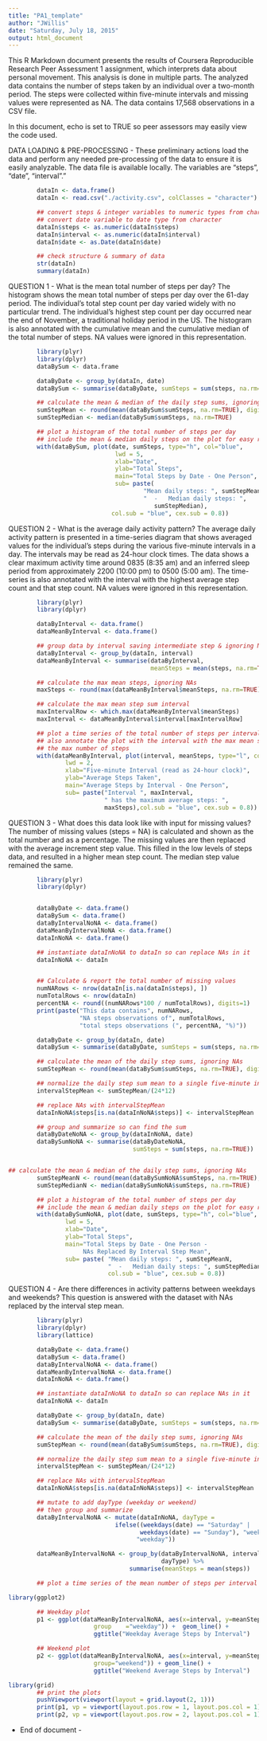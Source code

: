 ```yaml
---
title: "PA1_template"
author: "JWillis"
date: "Saturday, July 18, 2015"
output: html_document
---
```


This R Markdown document presents the results of Coursera Reproducible Research Peer Assessment 1 assignment, which interprets data about personal movement. This analysis is done in multiple parts. The analyzed data contains the number of steps taken by an individual over a two-month period.  The steps were collected within five-minute intervals and missing values were represented as NA. The data contains 17,568 observations in a CSV file.

In this document, echo is set to TRUE so peer assessors may easily view the code used.


DATA LOADING & PRE-PROCESSING - These preliminary actions load the data and perform any needed pre-processing of the data to ensure it is easily analyzable. The data file is available locally. The variables are "steps", "date", "interval"."
```r
        dataIn <- data.frame()
        dataIn <- read.csv("./activity.csv", colClasses = "character")

        ## convert steps & integer variables to numeric types from character &      
        ## convert date variable to date type from character
        dataIn$steps <- as.numeric(dataIn$steps)
        dataIn$interval <- as.numeric(dataIn$interval)
        dataIn$date <- as.Date(dataIn$date)

        ## check structure & summary of data
        str(dataIn)
        summary(dataIn)
```


QUESTION 1 - What is the mean total number of steps per day?
The histogram shows the mean total number of steps per day over the 61-day period. The individual's total step count per day varied widely with no particular trend. The individual's highest step count per day occurred near the end of November, a traditional holiday period in the US. 
The histogram is also annotated with the cumulative mean and the cumulative median of the total number of steps. NA values were ignored in this representation.
```r
        library(plyr)
        library(dplyr)
        dataBySum <- data.frame

        dataByDate <- group_by(dataIn, date) 
        dataBySum <- summarise(dataByDate, sumSteps = sum(steps, na.rm=TRUE)) 

        ## calculate the mean & median of the daily step sums, ignoring NAs
        sumStepMean <- round(mean(dataBySum$sumSteps, na.rm=TRUE), digits=2)
        sumStepMedian <- median(dataBySum$sumSteps, na.rm=TRUE)

        ## plot a histogram of the total number of steps per day
        ## include the mean & median daily steps on the plot for easy reference
        with(dataBySum, plot(date, sumSteps, type="h", col="blue", 
                              lwd = 5,
                              xlab="Date", 
                              ylab="Total Steps", 
                              main="Total Steps by Date - One Person",
                              sub= paste(
                                      "Mean daily steps: ", sumStepMean, 
                                      "  -   Median daily steps: ", 
                                         sumStepMedian),
                             col.sub = "blue", cex.sub = 0.8))
```


QUESTION 2 - What is the average daily activity pattern?
The average daily activity pattern is presented in a time-series diagram that shows averaged values for the individual's steps during the various five-minute intervals in a day. The intervals may be read as 24-hour clock times. The data shows a clear maximum activity time around 0835 (8:35 am) and an inferred sleep period from approximately 2200 (10:00 pm) to 0500 (5:00 am). 
The time-series is also annotated with the interval with the highest average step count and that step count. NA values were ignored in this representation.
```r
        library(plyr)
        library(dplyr)

        dataByInterval <- data.frame()
        dataMeanByInterval <- data.frame()

        ## group data by interval saving intermediate step & ignoring NAs
        dataByInterval <- group_by(dataIn, interval) 
        dataMeanByInterval <- summarise(dataByInterval, 
                                        meanSteps = mean(steps, na.rm=TRUE)) 

        ## calculate the max mean steps, ignoring NAs
        maxSteps <- round(max(dataMeanByInterval$meanSteps, na.rm=TRUE), digits=1)

        ## calculate the max mean step sum interval
        maxIntervalRow <- which.max(dataMeanByInterval$meanSteps)
        maxInterval <- dataMeanByInterval$interval[maxIntervalRow]

        ## plot a time series of the total number of steps per interval number
        ## also annotate the plot with the interval with the max mean steps &
        ## the max number of steps
        with(dataMeanByInterval, plot(interval, meanSteps, type="l", col="blue", 
                lwd = 2,
                xlab="Five-minute Interval (read as 24-hour clock)", 
                ylab="Average Steps Taken", 
                main="Average Steps by Interval - One Person", 
                sub= paste("Interval ", maxInterval, 
                           " has the maximum average steps: ", 
                           maxSteps),col.sub = "blue", cex.sub = 0.8))

```

QUESTION 3 - What does this data look like with input for missing values?
The number of missing values (steps = NA) is calculated and shown as the total number and as a percentage. 
The missing values are then replaced with the average increment step value. This filled in the low levels of steps data, and resulted in a higher mean step count. The median step value remained the same. 
```r
        library(plyr)
        library(dplyr)


        dataByDate <- data.frame()
        dataBySum <- data.frame()
        dataByIntervalNoNA <- data.frame()
        dataMeanByIntervalNoNA <- data.frame()
        dataInNoNA <- data.frame()

        ## instantiate dataInNoNA to dataIn so can replace NAs in it
        dataInNoNA <- dataIn


        ## Calculate & report the total number of missing values
        numNARows <- nrow(dataIn[is.na(dataIn$steps), ])
        numTotalRows <- nrow(dataIn)
        percentNA <- round((numNARows*100 / numTotalRows), digits=1)
        print(paste("This data contains", numNARows, 
                    "NA steps observations of", numTotalRows, 
                    "total steps observations (", percentNA, "%)"))

        dataByDate <- group_by(dataIn, date) 
        dataBySum <- summarise(dataByDate, sumSteps = sum(steps, na.rm=TRUE)) 

        ## calculate the mean of the daily step sums, ignoring NAs
        sumStepMean <- round(mean(dataBySum$sumSteps, na.rm=TRUE), digits=2)

        ## normalize the daily step sum mean to a single five-minute interval
        intervalStepMean <- sumStepMean/(24*12)

        ## replace NAs with intervalStepMean
        dataInNoNA$steps[is.na(dataInNoNA$steps)] <- intervalStepMean

        ## group and summarize so can find the sum 
        dataByDateNoNA <- group_by(dataInNoNA, date) 
        dataBySumNoNA <- summarise(dataByDateNoNA, 
                                   sumSteps = sum(steps, na.rm=TRUE)) 


## calculate the mean & median of the daily step sums, ignoring NAs
        sumStepMeanN <- round(mean(dataBySumNoNA$sumSteps, na.rm=TRUE), digits=2)
        sumStepMedianN <- median(dataBySumNoNA$sumSteps, na.rm=TRUE)

        ## plot a histogram of the total number of steps per day
        ## include the mean & median daily steps on the plot for easy reference
        with(dataBySumNoNA, plot(date, sumSteps, type="h", col="blue", 
                lwd = 5,
                xlab="Date", 
                ylab="Total Steps", 
                main="Total Steps by Date - One Person - 
                     NAs Replaced By Interval Step Mean",
                sub= paste( "Mean daily steps: ", sumStepMeanN, 
                            "  -   Median daily steps: ", sumStepMedianN),
                            col.sub = "blue", cex.sub = 0.8))


```

QUESTION 4 - Are there differences in activity patterns between weekdays and weekends?
This question is answered with the dataset with NAs replaced by the interval step mean. 

```r
        library(plyr)
        library(dplyr)
        library(lattice)

        dataByDate <- data.frame()
        dataBySum <- data.frame()
        dataByIntervalNoNA <- data.frame()
        dataMeanByIntervalNoNA <- data.frame()
        dataInNoNA <- data.frame()

        ## instantiate dataInNoNA to dataIn so can replace NAs in it
        dataInNoNA <- dataIn

        dataByDate <- group_by(dataIn, date) 
        dataBySum <- summarise(dataByDate, sumSteps = sum(steps, na.rm=TRUE)) 

        ## calculate the mean of the daily step sums, ignoring NAs
        sumStepMean <- round(mean(dataBySum$sumSteps, na.rm=TRUE), digits=2)

        ## normalize the daily step sum mean to a single five-minute interval
        intervalStepMean <- sumStepMean/(24*12)

        ## replace NAs with intervalStepMean
        dataInNoNA$steps[is.na(dataInNoNA$steps)] <- intervalStepMean

        ## mutate to add dayType (weekday or weekend)
        ## then group and summarize  
        dataByIntervalNoNA <- mutate(dataInNoNA, dayType =
                              ifelse((weekdays(date) == "Saturday" | 
                                     weekdays(date) == "Sunday"), "weekend",                           
                                    "weekday")) 

        dataMeanByIntervalNoNA <- group_by(dataByIntervalNoNA, interval, 
                                           dayType) %>%
                                  summarise(meanSteps = mean(steps))

        ## plot a time series of the mean number of steps per interval number

library(ggplot2)

        ## Weekday plot
        p1 <- ggplot(dataMeanByIntervalNoNA, aes(x=interval, y=meanSteps,   
                        group    ="weekday")) +  geom_line() +
                        ggtitle("Weekday Average Steps by Interval")

        ## Weekend plot
        p2 <- ggplot(dataMeanByIntervalNoNA, aes(x=interval, y=meanSteps,   
                        group="weekend")) + geom_line() +
                        ggtitle("Weekend Average Steps by Interval")

library(grid) 
        ## print the plots
        pushViewport(viewport(layout = grid.layout(2, 1)))
        print(p1, vp = viewport(layout.pos.row = 1, layout.pos.col = 1))
        print(p2, vp = viewport(layout.pos.row = 2, layout.pos.col = 1))

```




- End of document - 

